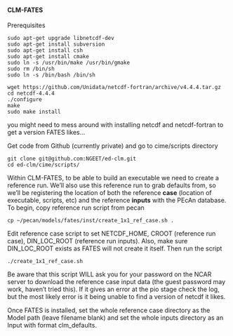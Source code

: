 #### CLM-FATES

Prerequisites
```
sudo apt-get upgrade libnetcdf-dev
sudo apt-get install subversion
sudo apt-get install csh
sudo apt-get install cmake
sudo ln -s /usr/bin/make /usr/bin/gmake
sudo rm /bin/sh
sudo ln -s /bin/bash /bin/sh

wget https://github.com/Unidata/netcdf-fortran/archive/v4.4.4.tar.gz
cd netcdf-4.4.4
./configure
make
sudo make install
```
you might need to mess around with installing netcdf and netcdf-fortran to get a version FATES likes...

Get code from Github (currently private) and go to cime/scripts directory
```
git clone git@github.com:NGEET/ed-clm.git
cd ed-clm/cime/scripts/
```
Within CLM-FATES, to be able to build an executable we need to create a reference run. We'll also use this reference run to grab defaults from, so we'll be registering the location of both the reference **case** (location of executable, scripts, etc) and the reference **inputs** with the PEcAn database. To begin, copy reference run script from pecan
```
cp ~/pecan/models/fates/inst/create_1x1_ref_case.sh .
```
Edit reference case script to set NETCDF_HOME, CROOT (reference run case), DIN_LOC_ROOT (reference run inputs). Also, make sure DIN_LOC_ROOT exists as FATES will not create it itself. Then run the script
```
./create_1x1_ref_case.sh
```
Be aware that this script WILL ask you for your password on the NCAR server to download the reference case input data (the guest password may work, haven't tried this). If it gives an error at the pio stage check the log, but the most likely error is it being unable to find a version of netcdf it likes.

Once FATES is installed, set the whole reference case directory as the Model path (leave filename blank) and set the whole inputs directory as an Input with format clm_defaults.